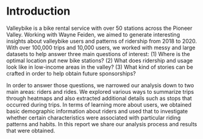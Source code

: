 # Introduction

Valleybike is a bike rental service with over 50 stations across the Pioneer Valley. Working with Wayne Feiden, we aimed to generate interesting insights about valleybike users and patterns of ridership from 2018 to 2020. With over 100,000 trips and 10,000 users, we worked with messy and large datasets to help answer three main questions of interest: (1) Where is the optimal location put new bike stations? (2) What does ridership and usage look like in low-income areas in the valley? (3) What kind of stories can be crafted in order to help obtain future sponsorships?

In order to answer those questions, we narrowed our analysis down to two main areas: riders and rides. We explored various ways to summarize trips through heatmaps and also extracted additional details such as stops that occurred during trips. In terms of learning more about users, we obtained basic demographic information about riders and used that to investigate whether certain characteristics were associated with particular riding patterns and habits. In this report we share our analysis process and results that were obtained. 